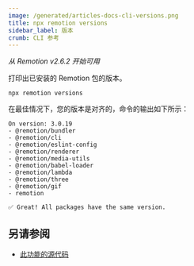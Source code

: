 ```yaml
---
image: /generated/articles-docs-cli-versions.png
title: npx remotion versions
sidebar_label: 版本
crumb: CLI 参考
---
```


_从 Remotion v2.6.2 开始可用_

打印出已安装的 Remotion 包的版本。

```
npx remotion versions
```

在最佳情况下，您的版本是对齐的，命令的输出如下所示：

```
On version: 3.0.19
- @remotion/bundler
- @remotion/cli
- @remotion/eslint-config
- @remotion/renderer
- @remotion/media-utils
- @remotion/babel-loader
- @remotion/lambda
- @remotion/three
- @remotion/gif
- remotion

✅ Great! All packages have the same version.
```

## 另请参阅

- [此功能的源代码](https://github.com/remotion-dev/remotion/blob/main/packages/cli/src/versions.ts)

